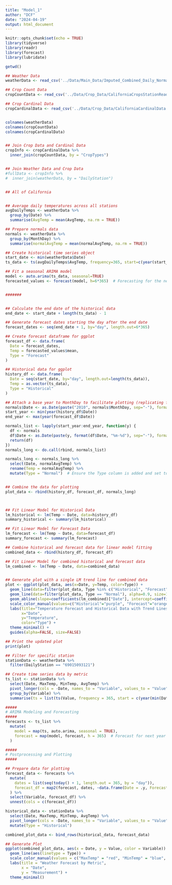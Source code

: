 ```yaml
---
title: "Model_1"
author: "DCF"
date: "2024-04-19"
output: html_document
---
```


```r
knitr::opts_chunk$set(echo = TRUE)
library(tidyverse)
library(readr)
library(forecast)
library(lubridate)
```



```r
getwd()

## Weather Data
weatherData <- read_csv('../Data/Main_Data/Imputed_Combined_Daily_Normals.csv')

## Crop Count Data
cropCountData <- read_csv('../Data/Crop_Data/CaliforniaCropsStationReady.csv')

## Crop Cardinal Data
cropCardinalData <- read_csv('../Data/Crop_Data/CaliforniaCardinalData.csv')


colnames(weatherData)
colnames(cropCountData)
colnames(cropCardinalData)


## Join Crop Data and Cardinal Data
cropInfo <- cropCardinalData %>% 
  inner_join(cropCountData, by = "CropTypes")


## Join Weather Data and Crop Data
#fullData <- cropInfo %>% 
#  inner_join(weatherData, by = "DailyStation")



```


```r
## All of California


## Average daily temperatures across all stations
avgDailyTemps <- weatherData %>%
  group_by(Date) %>%
  summarise(AvgTemp = mean(AvgTemp, na.rm = TRUE))

## Prepare normals data
normals <- weatherData %>%
  group_by(MonthDay) %>%
  summarise(normalAvgTemp = mean(normalAvgTemp, na.rm = TRUE))

## Create historical time series object
start_date <- min(weatherData$Date)
ts_data <- ts(avgDailyTemps$AvgTemp, frequency=365, start=c(year(start_date), month(start_date)))

## Fit a seasonal ARIMA model
model <- auto.arima(ts_data, seasonal=TRUE)
forecasted_values <- forecast(model, h=6*365)  # Forecasting for the next 6 years


#######


## Calculate the end date of the historical data
end_date <- start_date + length(ts_data) - 1

## Generate forecast dates starting the day after the end date
forecast_dates <- seq(end_date + 1, by="day", length.out=6*365)

## Create forecast dataframe for ggplot
forecast_df <- data.frame(
  Date = forecast_dates,
  Temp = forecasted_values$mean,
  Type = "Forecast"
)

## Historical data for ggplot
history_df <- data.frame(
  Date = seq(start_date, by="day", length.out=length(ts_data)),
  Temp = as.vector(ts_data),
  Type = "Historical"
)

## Attach a base year to MonthDay to facilitate plotting (replicating for each year)
normals$Date <- as.Date(paste("2010", normals$MonthDay, sep="-"), format="%Y-%m-%d")
start_year <- min(year(history_df$Date))
end_year <- max(year(forecast_df$Date))

normals_list <- lapply(start_year:end_year, function(y) {
  df <- normals
  df$Date <- as.Date(paste(y, format(df$Date, "%m-%d"), sep="-"), format="%Y-%m-%d")
  return(df)
})
normals_long <- do.call(rbind, normals_list)

normals_long <- normals_long %>%
  select(Date, normalAvgTemp) %>%
  rename(Temp = normalAvgTemp) %>%
  mutate(Type = "Normal")  # Ensure the Type column is added and set to "Normal"


## Combine the data for plotting
plot_data <- rbind(history_df, forecast_df, normals_long)



## Fit Linear Model for Historical Data
lm_historical <- lm(Temp ~ Date, data=history_df)
summary_historical <- summary(lm_historical)

## Fit Linear Model for Forecast Data
lm_forecast <- lm(Temp ~ Date, data=forecast_df)
summary_forecast <- summary(lm_forecast)

## Combine historical and forecast data for linear model fitting
combined_data <- rbind(history_df, forecast_df)

## Fit Linear Model for combined historical and forecast data
lm_combined <- lm(Temp ~ Date, data=combined_data)


## Generate plot with a single LM trend line for combined data
plot <- ggplot(plot_data, aes(x=Date, y=Temp, color=Type)) +
  geom_line(data=filter(plot_data, Type %in% c("Historical", "Forecast")), alpha=.8, size=1) +
  geom_line(data=filter(plot_data, Type == "Normal"), alpha=0.9, size=1.2) +
  geom_abline(slope=coefficients(lm_combined)["Date"], intercept=coefficients(lm_combined)["(Intercept)"], color="darkgreen", size=1.5) +
  scale_color_manual(values=c("Historical"="purple", "Forecast"="orange", "Normal"="black", "LM Trend Combined"="darkgreen")) +
  labs(title="Temperature Forecast and Historical Data with Trend Lines",
       x="Date",
       y="Temperature",
       color="Type") +
  theme_minimal() +
  guides(alpha=FALSE, size=FALSE)

## Print the updated plot
print(plot)

```  


```r

## Filter for specific station
stationData <- weatherData %>% 
  filter(DailyStation == "69015093121")

## Create time series data by metric
ts_list <- stationData %>% 
  select(Date, MaxTemp, MinTemp, AvgTemp) %>%
  pivot_longer(cols = -Date, names_to = "Variable", values_to = "Value") %>%
  group_by(Variable) %>%
  summarise(ts = list(ts(Value, frequency = 365, start = c(year(min(Date)), month(min(Date))))))

#####
# ARIMA Modeling and Forecasting
#####
forecasts <- ts_list %>%
  mutate(
    model = map(ts, auto.arima, seasonal = TRUE),
    forecast = map(model, forecast, h = 365)  # Forecast for next year
  )

#####
# Postprocessing and Plotting
#####

## Prepare data for plotting
forecast_data <- forecasts %>% 
  mutate(
    dates = list(seq(today() + 1, length.out = 365, by = "day")),
    forecast_df = map2(forecast, dates, ~data.frame(Date = .y, Forecast = .x$mean, Variable = .env$Variable))
  ) %>%
  select(Variable, forecast_df) %>%
  unnest(cols = c(forecast_df))

historical_data <- stationData %>%
  select(Date, MaxTemp, MinTemp, AvgTemp) %>%
  pivot_longer(cols = -Date, names_to = "Variable", values_to = "Value") %>%
  mutate(Type = "Historical")

combined_plot_data <- bind_rows(historical_data, forecast_data)

## Generate Plot
ggplot(combined_plot_data, aes(x = Date, y = Value, color = Variable)) +
  geom_line(aes(linetype = Type)) +
  scale_color_manual(values = c("MaxTemp" = "red", "MinTemp" = "blue", "AvgTemp" = 'purple')) +
  labs(title = "Weather Forecast by Metric",
       x = "Date",
       y = "Measurement") +
  theme_minimal()



```  





